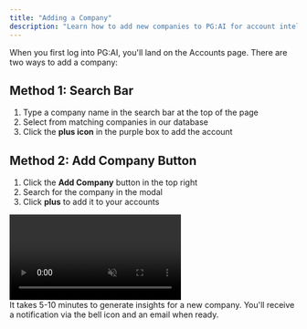 ```yaml
---
title: "Adding a Company"
description: "Learn how to add new companies to PG:AI for account intelligence generation"
---
```


When you first log into PG:AI, you'll land on the Accounts page. There are two ways to add a company:

## Method 1: Search Bar

1. Type a company name in the search bar at the top of the page
2. Select from matching companies in our database
3. Click the **plus icon** in the purple box to add the account

## Method 2: Add Company Button

1. Click the **Add Company** button in the top right
2. Search for the company in the modal
3. Click **plus** to add it to your accounts

<div className="my-1">
  <video
    autoPlay
    muted
    loop
    playsInline
    className="w-full rounded-xl"
    src="https://res.cloudinary.com/dv8zk2qjf/video/upload/v1756307096/add-company_kpqouc.mp4"
  ></video>
</div>

<Info>
  It takes 5-10 minutes to generate insights for a new company. You'll receive a notification via the bell icon and an email when ready.
</Info>